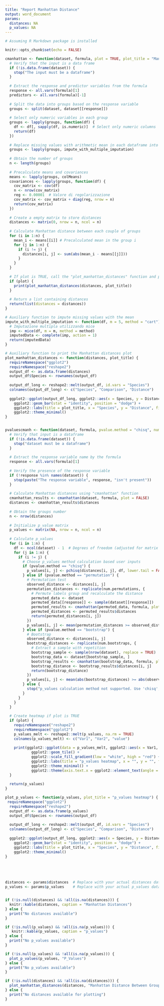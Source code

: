 ---
title: "Report Manhattan Distance"
output: word_document
params:
  distances: NA
  p_values: NA
---

```{r echo=FALSE, message=FALSE, warning=FALSE}
# Assuming R Markdown package is installed

knitr::opts_chunk$set(echo = FALSE)

cmanhattan <- function(dataset, formula, plot = TRUE, plot_title = "Manhattan Distance Between Groups") {
  # Verify that the input is a data frame
  if (!is.data.frame(dataset)) {
    stop("The input must be a dataframe")
  }
  
  # Extract the response and predictor variables from the formula
  response <- all.vars(formula)[1]
  predictors <- all.vars(formula)[-1]
  
  # Split the data into groups based on the response variable
  groups <- split(dataset, dataset[[response]])
  
  # Select only numeric variables in each group
  groups <- lapply(groups, function(df) {
    df <- df[, sapply(df, is.numeric)]  # Select only numeric columns
    return(df)
  })
  
  # Replace missing values with arithmetic mean in each dataframe into the list 
  groups <- lapply(groups, impute_with_multiple_imputation)
  
  # Obtain the number of groups
  n <- length(groups)
  
  # Precalculate means and covariances
  means <- lapply(groups, colMeans)
  covariances <- lapply(groups, function(df) {
    cov_matrix <- cov(df)
    n <- nrow(cov_matrix)
    reg <- 0.00001  # Valore di regolarizzazione
    cov_matrix <- cov_matrix + diag(reg, nrow = n)
    return(cov_matrix)
  })
  
  # Create a empty matrix to store distances
  distances <- matrix(0, nrow = n, ncol = n)
  
  # Calculate Manhattan distance between each couple of groups
  for (i in 1:n) {
    mean_i <- means[[i]] # Precalculated mean in the group i
    for (j in 1:n) {
      if (i != j) {
        distances[i, j] <- sum(abs(mean_i - means[[j]]))
      }
    }
  }
  
  # If plot is TRUE, call the "plot_manhattan_distances" function and print the plot
  if (plot) {
    print(plot_manhattan_distances(distances, plot_title))
  }
  
  # Return a list containing distances
  return(list(distances = distances))
}

# Auxiliary function to impute missing values with the mean 
impute_with_multiple_imputation <- function(df, m = 5, method = "cart") {
  # Imputazione multipla utilizzando mice
  imp <- mice(df, m = m, method = method)
  imputedData <- complete(imp, action = 1)
  return(imputedData)
}

# Auxiliary function to print the Manhattan distances plot 
plot_manhattan_distances <- function(distances, plot_title) {
  requireNamespace("ggplot2")
  requireNamespace("reshape2")
  output_df <- as.data.frame(distances)
  output_df$Species <- rownames(output_df)
  
  output_df_long <- reshape2::melt(output_df, id.vars = "Species")
  colnames(output_df_long) <- c("Species", "Comparison", "Distance")
  
  ggplot2::ggplot(output_df_long, ggplot2::aes(x = Species, y = Distance, fill = Comparison)) +
    ggplot2::geom_bar(stat = "identity", position = "dodge") +
    ggplot2::labs(title = plot_title, x = "Species", y = "Distance", fill = "Comparison") +
    ggplot2::theme_minimal()
}


pvaluescmanh <- function(dataset, formula, pvalue.method = "chisq", num.permutations = 100, num.bootstraps = 10, plot = TRUE) {
  # Verify that input is a dataframe
  if (!is.data.frame(dataset)) {
    stop("dataset must be a dataframe")
  }
  
  # Extract the response variable name by the formula
  response <- all.vars(formula)[1]
  
  # Verify the presence of the response variable
  if (!response %in% names(dataset)) {
    stop(paste("The response variable", response, "isn't present"))
  }
  
  # Calculate Manhattan distances using "cmanhattan" function
  cmanhattan_results <- cmanhattan(dataset, formula, plot = FALSE)
  distances <- cmanhattan_results$distances
  
  # Obtain the groups number
  n <- nrow(distances)
  
  # Initialize p_value matrix
  p_values <- matrix(NA, nrow = n, ncol = n)
  
  # Calculate p_values
  for (i in 1:n) {
    df <- ncol(dataset) - 1  # Degrees of freedom (adjusted for matrix covariance estimate)
    for (j in 1:n) {
      if (i != j) {
        # Choose p_values method calculation based user inputs
        if (pvalue.method == "chisq") {
          p_values[i, j] <- pchisq(distances[i, j], df, lower.tail = FALSE, log.p = TRUE)
        } else if (pvalue.method == "permutation") {
          # Permutation test
          observed_distance <- distances[i, j]
          permutation_distances <- replicate(num.permutations, {
            # Permute labels group and recalculate the distance
            permuted_data <- dataset
            permuted_data[[response]] <- sample(dataset[[response]])
            permuted_results <- cmanhattan(permuted_data, formula, plot = FALSE)
            permuted_distances <- permuted_results$distances
            return(permuted_distances[i, j])
          })
          p_values[i, j] <- mean(permutation_distances >= observed_distance)
        } else if (pvalue.method == "bootstrap") {
          # Bootstrap
          observed_distance <- distances[i, j]
          bootstrap_distances <- replicate(num.bootstraps, {
            # Extract a sample with repetition 
            bootstrap_sample <- sample(nrow(dataset), replace = TRUE)
            bootstrap_data <- dataset[bootstrap_sample, ]
            bootstrap_results <- cmanhattan(bootstrap_data, formula, plot = FALSE)
            bootstrap_distance <- bootstrap_results$distances[i, j]
            return(bootstrap_distance)
          })
          p_values[i, j] <- mean(abs(bootstrap_distances) >= abs(observed_distance))
        } else {
          stop("p_values calculation method not supported. Use 'chisq', 'permutation' or 'bootstrap'.")
        }
      }
    }
  }
  
  # Create heatmap if plot is TRUE
  if (plot) {
    requireNamespace("reshape2")
    requireNamespace("ggplot2")
    p_values_melt <- reshape2::melt(p_values, na.rm = TRUE)
    colnames(p_values_melt) <- c("Var1", "Var2", "value")
    
    print(ggplot2::ggplot(data = p_values_melt, ggplot2::aes(x = Var1, y = Var2, fill = value)) +
            ggplot2::geom_tile() +
            ggplot2::scale_fill_gradient(low = "white", high = "red") +
            ggplot2::labs(title = "p_values heatmap", x = "", y = "", fill = "p_value") +
            ggplot2::theme_minimal() +
            ggplot2::theme(axis.text.x = ggplot2::element_text(angle = 45, hjust = 1)))
  }
  
  return(p_values)
}

plot_p_values <- function(p_values, plot_title = "p_values heatmap") {
 requireNamespace("ggplot2")
  requireNamespace("reshape2")
  output_df <- as.data.frame(p_values)
  output_df$Species <- rownames(output_df)
  
  output_df_long <- reshape2::melt(output_df, id.vars = "Species")
  colnames(output_df_long) <- c("Species", "Comparison", "Distance")
  
  ggplot2::ggplot(output_df_long, ggplot2::aes(x = Species, y = Distance, fill = Comparison)) +
    ggplot2::geom_bar(stat = "identity", position = "dodge") +
    ggplot2::labs(title = plot_title, x = "Species", y = "Distance", fill = "Comparison") +
    ggplot2::theme_minimal()
}





distances <- params$distances  # Replace with your actual distances data
p_values <- params$p_values    # Replace with your actual p_values data


if (!is.null(distances) && !all(is.na(distances))) {
  knitr::kable(distances, caption = "Manhattan Distances")
} else {
  print("No distances available")
}

if (!is.null(p_values) && !all(is.na(p_values))) {
   knitr::kable(p_values, caption = "p_values")
} else {
  print("No p_values available")
}

if (!is.null(p_values) && !all(is.na(p_values))) {
  plot_p_values(p_values, "P_Values")
} else {
  print("No p_values available")
}

if (!is.null(distances) && !all(is.na(distances))) {
  plot_manhattan_distances(distances, "Manhattan Distance Between Groups")
} else {
  print("No distances available for plotting")
}


```


